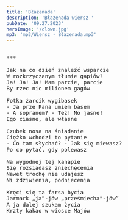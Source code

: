 ```yaml
---
title: 'Błazenada'
description: 'Błazenada wiersz '
pubDate: '09.27.2023'
heroImage: '/clown.jpg'
mp3: 'mp3/Wiersz - Błazenada.mp3'
---
```

<pre>

***

Jak na co dzień znaleźć wsparcie 
W rozkrzyczanym tłumie gapiów? 
Ja! Ja! Ja! Mam parcie, parcie
By rzec nic milionem gagów

Fotka żarcik wygibasek
- Ja prze Pana umiem basem 
- A sopranem? - Też! No jasne!
Ego ciasne, ale własne

Czubek nosa na śniadanie
Ciężko wchodzi to pytanie
- Co tam słychać? - Jak się miewasz?
Po co pytać, gdy polewasz

Na wygodnej tej kanapie
Się rozsiadasz zniechęcenia
Nawet trochę nie udajesz 
Ni zdziwienia, podniecenia

Kręci się ta farsa bycia 
Jarmark „ja”-jów „prześmiecha"-jów”
A ja dalej szukam życia 
Krzty kakao w wiosce Majów

</pre>
